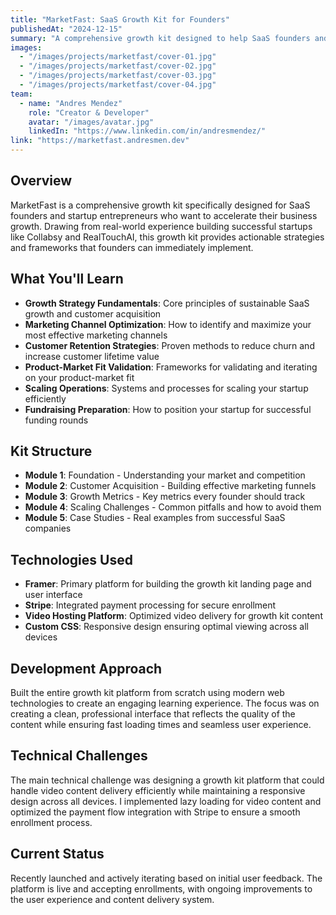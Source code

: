 ---
title: "MarketFast: SaaS Growth Kit for Founders"
publishedAt: "2024-12-15"
summary: "A comprehensive growth kit designed to help SaaS founders and startup entrepreneurs accelerate their growth through proven marketing strategies and actionable frameworks."
images:
  - "/images/projects/marketfast/cover-01.jpg"
  - "/images/projects/marketfast/cover-02.jpg"
  - "/images/projects/marketfast/cover-03.jpg"
  - "/images/projects/marketfast/cover-04.jpg"
team:
  - name: "Andres Mendez"
    role: "Creator & Developer"
    avatar: "/images/avatar.jpg"
    linkedIn: "https://www.linkedin.com/in/andresmendez/"
link: "https://marketfast.andresmen.dev"
---

## Overview

MarketFast is a comprehensive growth kit specifically designed for SaaS founders and startup entrepreneurs who want to accelerate their business growth. Drawing from real-world experience building successful startups like Collabsy and RealTouchAI, this growth kit provides actionable strategies and frameworks that founders can immediately implement.

## What You'll Learn

- **Growth Strategy Fundamentals**: Core principles of sustainable SaaS growth and customer acquisition
- **Marketing Channel Optimization**: How to identify and maximize your most effective marketing channels
- **Customer Retention Strategies**: Proven methods to reduce churn and increase customer lifetime value
- **Product-Market Fit Validation**: Frameworks for validating and iterating on your product-market fit
- **Scaling Operations**: Systems and processes for scaling your startup efficiently
- **Fundraising Preparation**: How to position your startup for successful funding rounds

## Kit Structure

- **Module 1**: Foundation - Understanding your market and competition
- **Module 2**: Customer Acquisition - Building effective marketing funnels
- **Module 3**: Growth Metrics - Key metrics every founder should track
- **Module 4**: Scaling Challenges - Common pitfalls and how to avoid them
- **Module 5**: Case Studies - Real examples from successful SaaS companies

## Technologies Used

- **Framer**: Primary platform for building the growth kit landing page and user interface
- **Stripe**: Integrated payment processing for secure enrollment
- **Video Hosting Platform**: Optimized video delivery for growth kit content
- **Custom CSS**: Responsive design ensuring optimal viewing across all devices

## Development Approach

Built the entire growth kit platform from scratch using modern web technologies to create an engaging learning experience. The focus was on creating a clean, professional interface that reflects the quality of the content while ensuring fast loading times and seamless user experience.

## Technical Challenges

The main technical challenge was designing a growth kit platform that could handle video content delivery efficiently while maintaining a responsive design across all devices. I implemented lazy loading for video content and optimized the payment flow integration with Stripe to ensure a smooth enrollment process.

## Current Status

Recently launched and actively iterating based on initial user feedback. The platform is live and accepting enrollments, with ongoing improvements to the user experience and content delivery system.